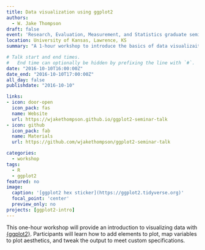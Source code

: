```yaml
---
title: Data visualization using ggplot2
authors:
  - W. Jake Thompson
draft: false
event: 'Research, Evaluation, Measurement, and Statistics graduate seminar'
location: University of Kansas, Lawrence, KS
summary: "A 1-hour workshop to introduce the basics of data visualizaiton in R using {ggplot2}."

# Talk start and end times.
#   End time can optionally be hidden by prefixing the line with `#`.
date: "2016-10-10T16:00:00Z"
date_end: "2016-10-10T17:00:00Z"
all_day: false
publishdate: "2016-10-10"

links:
- icon: door-open
  icon_pack: fas
  name: Website
  url: https://wjakethompson.github.io/ggplot2-seminar-talk
- icon: github
  icon_pack: fab
  name: Materials
  url: https://github.com/wjakethompson/ggplot2-seminar-talk

categories:
  - workshop
tags:
  - R
  - ggplot2
featured: no
image:
  caption: '[ggplot2 hex sticker](https://ggplot2.tidyverse.org)'
  focal_point: 'center'
  preview_only: no
projects: [ggplot2-intro]
---
```


This one-hour workshop will provide an introduction to visualizing data with [{ggplot2}](https://ggplot2.tidyverse.org). Participants will learn how to add elements to plot, map variables to plot aesthetics, and tweak the output to meet custom specifications.
